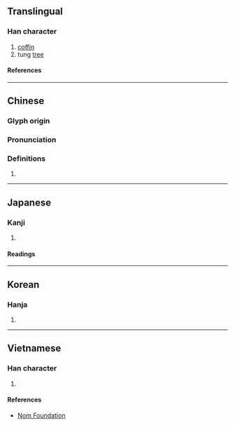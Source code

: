 {{also|榇}}
{{character info}}
==Translingual==

===Han character===
{{Han char|rn=75|rad=木|as=16|sn=20|four=46910|canj=DYDU|ids=⿰木親}}

# [[coffin]]
# tung [[tree]] {{gloss|{{taxlink|Vernicia fordii|species|noshow=1}}}}

====References====
{{Han ref|kx=0561.210|dkj=15851|dj=0950.120|hdz=21317.120|uh=6AEC}}

----

==Chinese==
{{zh-forms|s=榇}}

===Glyph origin===
{{Han etym}}

===Pronunciation===
{{zh-pron
|m=chèn
|c=can3
|mc=y
|oc=y
|ma=
|cat=n,pn
}}

===Definitions===
{{zh-hanzi}}

# {{rfdef|zh}}

----

==Japanese==

===Kanji===
{{ja-kanji|grade=|rs=木16}}

# {{rfdef|ja|sort=木16}}

====Readings====
{{ja-readings
|on=しん, かん
|kun=ひつぎ
}}

----

==Korean==

===Hanja===
{{ko-hanja|친}}

# {{rfdef|ko|sort=木16}}

----

==Vietnamese==

===Han character===
{{vi-readings|rs=木16|reading=sấn}}

# {{rfdef|vi|sort=木16}}

====References====
* [http://nomfoundation.org/common/nom_details.php?codepoint=6aec Nom Foundation]